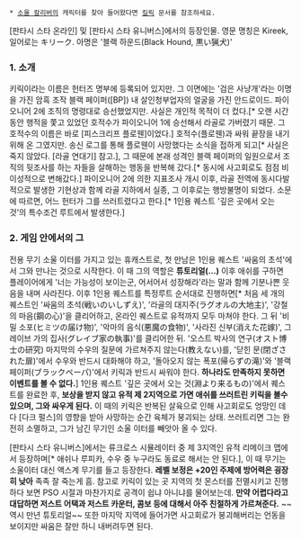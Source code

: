  * [[소울 칼리버]]의 캐릭터를 찾아 들어왔다면 [[킬릭]] 문서를 참조하세요.

[판타시 스타 온라인] 및 [판타시 스타 유니버스]에서의 등장인물.
영문 명칭은 Kireek, 일어로는 キリーク. 아명은 '블랙 하운드(Black Hound, 黒い猟犬)'
=== 1. 소개 ===
키릭이라는 이름은 헌터즈 명부에 등록되어 있지만. 그 이면에는 '검은 사냥개'라는 이명을 가진 암흑 조작 블랙 페이퍼([BP]) 내 살인청부업자의 얼굴을 가진 안드로이드. 파이오니어 2에 조직의 명령대로 승선했었지만. 사실은 개인적 목적이 더 컸다.[* 오랜 시간 동안 행적을 쫓고 있었던 호적수가 파이오니어 1에 승선해서 라골로 가버렸기 때문. 그 호적수의 이름은 바로 [피스크리프 플로웬]이었다.] 호적수(플로웬)과 싸워 끝장을 내기 위해 온 그였지만. 송신 로그를 통해 플로웬이 사망했다는 소식을 접하게 되고[* 사실은 죽지 않았다. [라골 연대기] 참고.], 그 때문에 본래 성격인 블랙 페이퍼의 일원으로서 조직의 뒷조사를 하는 자들을 살해하는 행동을 반복해 갔다.[* 동시에 사고회로도 점점 비이성적으로 변해갔다.] 파이오니어 2에 의한 지표조사 개시 이후, 라골 전역에 동시다발적으로 발생한 기현상과 함께 라골 지하에서 실종, 그 이후로는 행방불명이 되었다. 소문에 따르면, 어느 헌터가 그를 쓰러트렸다고 한다.[* 1인용 퀘스트 '깊은 곳에서 오는 것'의 특수조건 루트에서 발생한다.]

=== 2. 게임 안에서의 그 ===
전용 무기 소울 이터를 가지고 있는 휴캐스트로, 첫 만남은 1인용 퀘스트 '싸움의 초석'에서 그와 만나는 것으로 시작한다. 이 때 그의 역할은 '''튜토리얼(...)''' 이후 애쉬를 구하면 플레이어에게 '너는 가능성이 보이는군, 어서어서 성장해라'라는 말과 함께 기분나쁜 웃음을 내며 사라진다. 이후 1인용 퀘스트를 특정루트 순서대로 진행하면[* 처음 세 개의 퀘스트인 '싸움의 초석(戦いのいしずえ)', '라골의 대지주(ラグオルの大地主)', '강철의 마음(鋼の心)'을 클리어하고, 온라인 퀘스트로 유적까지 모두 마쳐야 한다. 그 뒤 '비밀 소포(ヒミツの届け物)', '악마의 음식(悪魔の食物)', '사라진 신부(消えた花嫁)', 그레이브 가의 집사(グレイブ家の執事)'를 클리어한 뒤. '오스트 박사의 연구(オスト博士の研究) 마지막의 수우의 질문에 가르쳐주지 않는다(教えない)를, '닫힌 문(閉ざされた扉)'에서 수우와 반드시 대화해야 하고, '돌아오지 않는 폭포(帰らずの滝)'와 '블랙 페이퍼(ブラックペーパ)'에서 키릭과 반드시 싸워야 한다. '''하나라도 만족하지 못하면 이벤트를 볼 수 없다.'''] 1인용 퀘스트 '깊은 곳에서 오는 것(淵より来るもの)'에서 퀘스트를 완료한 후, '''보상을 받지 않고 유적 제 2지역으로 가면 애쉬를 쓰러트린 키릭을 볼수 있으며, 그와 싸우게 된다.''' 이 때의 키릭은 반복된 살육으로 인해 사고회로도 엉망인 데다 [다크 펄스]의 영향을 받아 사망하는 순간 육체가 붕괴되는 상태. 쓰러트리면 그는 완전히 소멸하고, 그가 남긴 무기인 소울 이터를 빼앗아 올 수 있다.

[판타시 스타 유니버스]에서는 류크로스 시뮬레이터 중 제 3지역인 유적 리메이크 맵에서 등장하며[* 애쉬나 루피카, 수우 중 누구라도 동료로 해서는 안 된다.], 이 때 무기는 소울이터 대신 액스계 무기를 들고 등장한다. '''레벨 보정은 +20인 주제에 방어력은 굉장히 낮아''' 족족 잘 죽는게 흠. 참고로 키릭이 있는 곳 지역의 첫 몬스터를 전멸시키고 진행하다 보면 PSO 시절과 마찬가지로 공격이 쉽냐 아니냐를 물어보는데. '''만약 어렵다라고 대답하면 저스트 어택과 저스트 카운터, 콤보 등에 대해서 아주 친절하게 가르쳐준다.''' ~~역시 만년 튜토리얼~~ 또한 마지막 지역에 들어가면 사고회로가 붕괴해버리는 언동을 보이지만 싸움은 잘만 하니 내버려두면 된다. 
